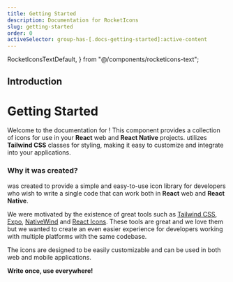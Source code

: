 ```yaml
---
title: Getting Started
description: Documentation for RocketIcons
slug: getting-started
order: 0
activeSelector: group-has-[.docs-getting-started]:active-content
---
```


  RocketIconsTextDefault,
} from "@/components/rocketicons-text";

## Introduction

# Getting Started

Welcome to the documentation for <RocketIconsTextDefault />!
This component provides a collection of icons for use in your <SiReact className="-mt-1 icon-sky-800" /> **React** web and **React Native** projects.
<RocketIconsTextDefault /> utilizes <SiTailwindcss className="-mt-1" /> **Tailwind
CSS** classes for styling, making it easy to customize and integrate into your
applications.

### Why it was created?

<RocketIconsTextDefault /> was created to provide a simple and easy-to-use icon
library for developers who wish to write a single code that can work both in
**React** web and **React Native**.

We were motivated by the existence of great
tools such as
<SiTailwindcss className="-mt-1" /> [Tailwind CSS](https://tailwindcss.com/),
<SiExpo className="-mt-1" /> [Expo](https://expo.dev/),
<SiReact className="-mt-1 icon-sky-500" /> [NativeWind](https://nativewind.dev) and
<SiReact className="-mt-1 icon-red-800" /> [React Icons](https://react-icons.github.io/react-icons/).
These tools are great and we love them but we wanted to create an even easier experience
for developers working with multiple platforms with the same codebase.

The icons are designed to be easily customizable and can be used in both web
and mobile applications.

**Write once, use everywhere!**

<Installation />

<Configuration />

<Customization />

<Contributing />
